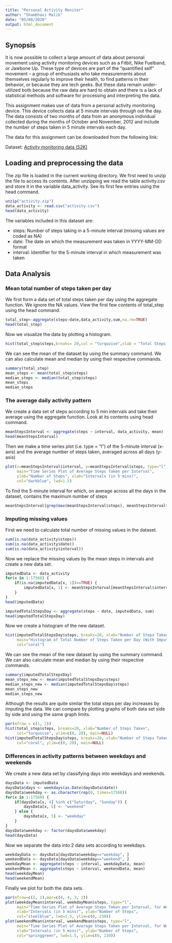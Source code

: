 ```yaml
---
title: "Personal Activity Monitor"
author: "Shambhavi Malik"
date: "05/08/2020"
output: html_document
---
```

## Synopsis
It is now possible to collect a large amount of data about personal movement using activity monitoring devices such as a Fitbit, Nike Fuelband, or Jawbone Up. These type of devices are part of the “quantified self” movement – a group of enthusiasts who take measurements about themselves regularly to improve their health, to find patterns in their behavior, or because they are tech geeks. But these data remain under-utilized both because the raw data are hard to obtain and there is a lack of statistical methods and software for processing and interpreting the data.

This assignment makes use of data from a personal activity monitoring device. This device collects data at 5 minute intervals through out the day. The data consists of two months of data from an anonymous individual collected during the months of October and November, 2012 and include the number of steps taken in 5 minute intervals each day.

The data for this assignment can be downloaded from the following link:

Dataset: [Activity monitoring data (52K)](https://d396qusza40orc.cloudfront.net/repdata%2Fdata%2Factivity.zip)

## Loading and preprocessing the data
The zip file is loaded in the current working directory. We first need to unzip the file to access its contents.
After unzipping we read the table activity.csv and store it in the variable data_activity.
See its first few entries using the head command.
```r
unzip("activity.zip")
data_activity <- read.csv("activity.csv")
head(data_activity)
```

The variables included in this dataset are:

- steps: Number of steps taking in a 5-minute interval (missing values are coded as \color{red}{\verb|NA|}NA)
- date: The date on which the measurement was taken in YYYY-MM-DD format
- interval: Identifier for the 5-minute interval in which measurement was taken

## Data Analysis
### Mean total number of steps taken per day
We first form a data set of total steps taken per day using the aggregate function. We ignore the NA values.
View the first few contents of total_step using the head command.
```r
total_step<-aggregate(steps~date,data_activity,sum,na.rm=TRUE)
head(total_step)
```

Now we visualize the data by plotting a histogram.
```r
hist(total_step$steps,breaks= 20,col = "turquoise",xlab = "Total Steps per Day",ylab = "Frequency",title= "Total Steps per Day")
```

We can see the mean of the dataset by using the summary command.
We can also calculate mean and median by using their respective commands.
```r
summary(total_step)
mean_steps <- mean(total_step$steps)
median_steps <- median(total_step$steps)
mean_steps
median_steps
```



### The average daily activity pattern
We create a data set of steps according to 5 min intervals and take their average using the aggregate function.
Look at its contents using head command.
```r
meanStepsInterval <- aggregate(steps ~ interval, data_activity, mean)
head(meanStepsInterval)
```

Then we make a time series plot (i.e. \color{red}{\verb|type = "l"|}type = "l") of the 5-minute interval (x-axis) and the average number of steps taken, averaged across all days (y-axis)
```r
plot(x=meanStepsInterval$interval, y=meanStepsInterval$steps, type="l",
     main="Time Series Plot of Average Steps Taken per Interval",
     ylab="Number of Steps", xlab="Intervals (in 5 mins)",
     col="darkblue", lwd=1.5)
```

To find the 5-minute interval for which, on average across all the days in the dataset, contains the maximum number of steps
```r
meanStepsInterval[grep(max(meanStepsInterval$steps), meanStepsInterval$steps), ]
```

### Imputing missing values

First we need to calculate total number of missing values in the dataset.
```r
sum(is.na(data_activity$steps))
sum(is.na(data_activity$date))
sum(is.na(data_activity$interval))
```

Now we replace the missing values by the mean steps in intervals and create a new data set.
```r
imputedData <- data_activity
for(x in 1:17568) {
    if(is.na(imputedData[x, 1])==TRUE) {
        imputedData[x, 1] <- meanStepsInterval[meanStepsInterval$interval %in% imputedData[x, 3], 2]
    }
}
head(imputedData)
```

```r
imputedTotalStepsDay <- aggregate(steps ~ date, imputedData, sum)
head(imputedTotalStepsDay)
```

Now we create a histogram of the new dataset.
```r
hist(imputedTotalStepsDay$steps, breaks=20, xlab="Number of Steps Taken", 
     main="Histogram of Total Number of Steps Taken per Day (With Imputed Values)",
     col="coral")
```

We can see the mean of the new dataset by using the summary command.
We can also calculate mean and median by using their respective commands.
```r
summary(imputedTotalStepsDay)
mean_steps_new <- mean(imputedTotalStepsDay$steps)
median_steps_new <- median(imputedTotalStepsDay$steps)
mean_steps_new
median_steps_new
```

Although the results are quite similar the total steps per day increases by imputing the data.
We can compare by plotting graphs of both data set side by side and using the same graph limits.
```r
par(mfrow = c(1, 2))
hist(total_step$steps, breaks=20, xlab="Number of Steps Taken", 
     col="turquoise", ylim=c(0, 20), main=NULL)
hist(imputedTotalStepsDay$steps, breaks=20, xlab="Number of Steps Taken", 
     col="coral", ylim=c(0, 20), main=NULL)
```

### Differences in activity patterns between weekdays and weekends

We create a new data set by classifying days into weekdays and weekends.
```r
daysData <- imputedData
daysData$days <- weekdays(as.Date(daysData$date))
daysData$weekday <- as.character(rep(0, times=17568))
for(x in 1:17568) {
    if(daysData[x, 4] %in% c("Saturday", "Sunday")) {
        daysData[x, 5] <- "weekend"
    } else {
        daysData[x, 5] <- "weekday"
    }
}
daysData$weekday <- factor(daysData$weekday)
head(daysData)
```

Now we separate the data into 2 data sets according to weekdays.
```r
weekdayData <- daysData[daysData$weekday=="weekday", ]
weekendData <- daysData[daysData$weekday=="weekend", ]
weekdayMean <- aggregate(steps ~ interval, weekdayData, mean)
weekendMean <- aggregate(steps ~ interval, weekendData, mean)
head(weekdayMean)
head(weekendMean)
```

Finally we plot for both the data sets.
```r
par(mfrow=c(2, 1),mar=c(4, 4, 3, 2))
plot(weekdayMean$interval, weekdayMean$steps, type="l",
     main="Time Series Plot of Average Steps Taken per Interval, for Weekdays",
     xlab="Intervals (in 5 mins)", ylab="Number of Steps",
     col="steelblue", lwd=1.5, ylim=c(0, 230))
plot(weekendMean$interval, weekendMean$steps, type="l",
     main="Time Series Plot of Average Steps Taken per Interval, for Weekends",
     xlab="Intervals (in 5 mins)", ylab="Number of Steps",
     col="springgreen", lwd=1.5, ylim=c(0, 230))
```